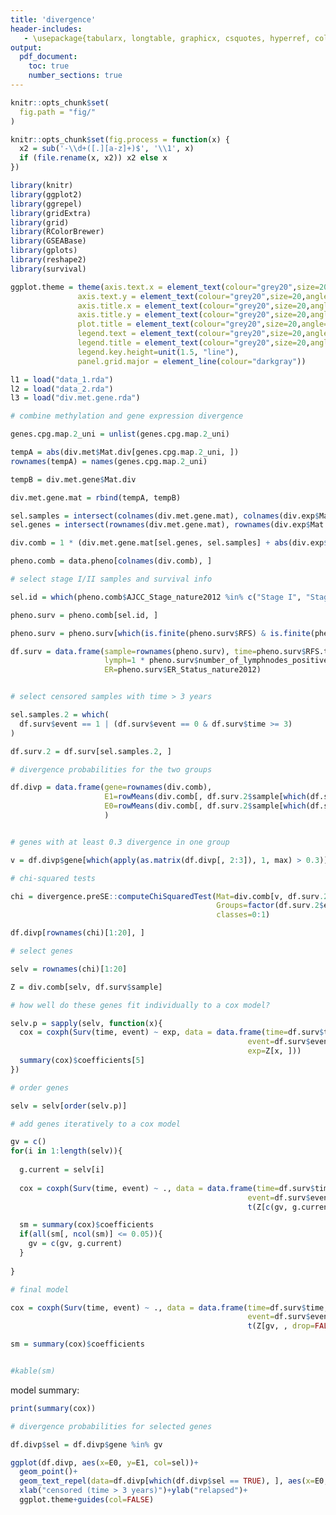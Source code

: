 ```yaml
---
title: 'divergence'
header-includes:
   - \usepackage{tabularx, longtable, graphicx, csquotes, hyperref, color}
output:
  pdf_document:
    toc: true
    number_sections: true
---
```


```r
knitr::opts_chunk$set(
  fig.path = "fig/"
)
```

```r
knitr::opts_chunk$set(fig.process = function(x) {
  x2 = sub('-\\d+([.][a-z]+)$', '\\1', x)
  if (file.rename(x, x2)) x2 else x
})
```


```r

library(knitr)
library(ggplot2)
library(ggrepel)
library(gridExtra)
library(grid)
library(RColorBrewer)
library(GSEABase)
library(gplots)
library(reshape2)
library(survival)

ggplot.theme = theme(axis.text.x = element_text(colour="grey20",size=20,angle=0,hjust=.5,vjust=.5,face="plain"),
               axis.text.y = element_text(colour="grey20",size=20,angle=0,hjust=1,vjust=0,face="plain"),  
               axis.title.x = element_text(colour="grey20",size=20,angle=0,hjust=.5,vjust=0,face="plain"),
               axis.title.y = element_text(colour="grey20",size=20,angle=90,hjust=.5,vjust=.5,face="plain"),
               plot.title = element_text(colour="grey20",size=20,angle=0,hjust=.5,vjust=0,face="plain"),
               legend.text = element_text(colour="grey20",size=20,angle=0,hjust=.5,vjust=0,face="plain"),
               legend.title = element_text(colour="grey20",size=20,angle=0,hjust=.5,vjust=0,face="plain"),
               legend.key.height=unit(1.5, "line"),
               panel.grid.major = element_line(colour="darkgray"))

```


```r

l1 = load("data_1.rda")
l2 = load("data_2.rda")
l3 = load("div.met.gene.rda")

```


```r

# combine methylation and gene expression divergence

genes.cpg.map.2_uni = unlist(genes.cpg.map.2_uni)

tempA = abs(div.met$Mat.div[genes.cpg.map.2_uni, ])
rownames(tempA) = names(genes.cpg.map.2_uni)

tempB = div.met.gene$Mat.div

div.met.gene.mat = rbind(tempA, tempB)

sel.samples = intersect(colnames(div.met.gene.mat), colnames(div.exp$Mat.div))
sel.genes = intersect(rownames(div.met.gene.mat), rownames(div.exp$Mat.div))

div.comb = 1 * (div.met.gene.mat[sel.genes, sel.samples] + abs(div.exp$Mat.div[sel.genes, sel.samples]) == 2)

pheno.comb = data.pheno[colnames(div.comb), ]

# select stage I/II samples and survival info

sel.id = which(pheno.comb$AJCC_Stage_nature2012 %in% c("Stage I", "Stage IA", "Stage IB", "Stage II", "Stage IIA", "Stage IIB"))

pheno.surv = pheno.comb[sel.id, ]

pheno.surv = pheno.surv[which(is.finite(pheno.surv$RFS) & is.finite(pheno.surv$RFS.time)), ]

df.surv = data.frame(sample=rownames(pheno.surv), time=pheno.surv$RFS.time/365, event=pheno.surv$RFS,
                     lymph=1 * pheno.surv$number_of_lymphnodes_positive_by_he > 0,
                     ER=pheno.surv$ER_Status_nature2012)


# select censored samples with time > 3 years

sel.samples.2 = which(
  df.surv$event == 1 | (df.surv$event == 0 & df.surv$time >= 3)
)

df.surv.2 = df.surv[sel.samples.2, ]

# divergence probabilities for the two groups

df.divp = data.frame(gene=rownames(div.comb), 
                     E1=rowMeans(div.comb[, df.surv.2$sample[which(df.surv.2$event == 1)]]),
                     E0=rowMeans(div.comb[, df.surv.2$sample[which(df.surv.2$event == 0)]])
                     )


# genes with at least 0.3 divergence in one group

v = df.divp$gene[which(apply(as.matrix(df.divp[, 2:3]), 1, max) > 0.3)]

# chi-squared tests

chi = divergence.preSE::computeChiSquaredTest(Mat=div.comb[v, df.surv.2$sample],
                                              Groups=factor(df.surv.2$event),
                                              classes=0:1)

df.divp[rownames(chi)[1:20], ]

```


```r

# select genes

selv = rownames(chi)[1:20]

Z = div.comb[selv, df.surv$sample]

# how well do these genes fit individually to a cox model?

selv.p = sapply(selv, function(x){
  cox = coxph(Surv(time, event) ~ exp, data = data.frame(time=df.surv$time,
                                                     event=df.surv$event,
                                                     exp=Z[x, ]))
  summary(cox)$coefficients[5]
})


```


```r

# order genes

selv = selv[order(selv.p)] 

# add genes iteratively to a cox model

gv = c()
for(i in 1:length(selv)){
  
  g.current = selv[i]
  
  cox = coxph(Surv(time, event) ~ ., data = data.frame(time=df.surv$time,
                                                     event=df.surv$event,
                                                     t(Z[c(gv, g.current), , drop=FALSE])))

  sm = summary(cox)$coefficients
  if(all(sm[, ncol(sm)] <= 0.05)){
    gv = c(gv, g.current)
  }
    
}

# final model

cox = coxph(Surv(time, event) ~ ., data = data.frame(time=df.surv$time,
                                                     event=df.surv$event,
                                                     t(Z[gv, , drop=FALSE])))

sm = summary(cox)$coefficients


#kable(sm)

```

model summary:

```r

print(summary(cox))

```



```r

# divergence probabilities for selected genes

df.divp$sel = df.divp$gene %in% gv

ggplot(df.divp, aes(x=E0, y=E1, col=sel))+
  geom_point()+
  geom_text_repel(data=df.divp[which(df.divp$sel == TRUE), ], aes(x=E0, y=E1, col=sel, label=gene))+
  xlab("censored (time > 3 years)")+ylab("relapsed")+
  ggplot.theme+guides(col=FALSE)

```






